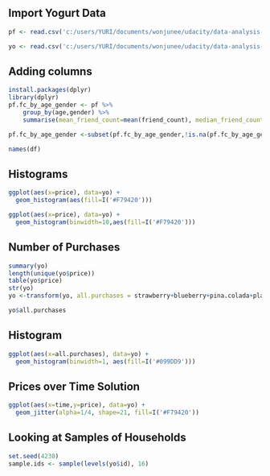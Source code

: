 ## Import Yogurt Data
```r
pf <- read.csv('c:/users/YURI/documents/wonjunee/udacity/data-analysis-with-R/pseudo_facebook.tsv', sep = '\t')

yo <- read.csv('c:/users/YURI/documents/wonjunee/udacity/data-analysis-with-R/yogurt.csv', sep = ',')

```

## Adding columns
```r
install.packages(dplyr)
library(dplyr)
pf.fc_by_age_gender <- pf %>%
    group_by(age,gender) %>%
    summarise(mean_friend_count=mean(friend_count), median_friend_count=median(friend_count),n=n())

pf.fc_by_age_gender <-subset(pf.fc_by_age_gender,!is.na(pf.fc_by_age_gender$gender))

names(df)
```

## Histograms
```r
ggplot(aes(x=price), data=yo) +
  geom_histogram(aes(fill=I('#F79420')))

ggplot(aes(x=price), data=yo) +
  geom_histogram(binwidth=10,aes(fill=I('#F79420')))
```

## Number of Purchases
```r
summary(yo)
length(unique(yo$price))
table(yo$price)
str(yo)
yo <-transform(yo, all.purchases = strawberry+blueberry+pina.colada+plain+mixed.berry)

yo$all.purchases

```

## Histogram
```r
ggplot(aes(x=all.purchases), data=yo) +
  geom_histogram(binwidth=1, aes(fill=I('#099DD9')))
```

## Prices over Time Solution
```r
ggplot(aes(x=time,y=price), data=yo) +
  geom_jitter(alpha=1/4, shape=21, fill=I('#F79420'))
```

## Looking at Samples of Households
```r
set.seed(4230)
sample.ids <- sample(levels(yo$id), 16)



```


